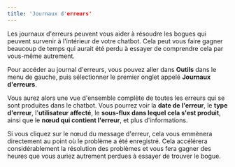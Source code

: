 ```yaml
---
title: 'Journaux d'erreurs'
---
```

Les journaux d'erreurs peuvent vous aider à résoudre les bogues qui peuvent survenir à l'intérieur de votre chatbot. Cela peut vous faire gagner beaucoup de temps qui aurait été perdu à essayer de comprendre cela par vous-même autrement.

Pour accéder au journal d'erreurs, vous pouvez aller dans **Outils** dans le menu de gauche, puis sélectionner le premier onglet appelé **Journaux d'erreurs**.

Vous aurez alors une vue d'ensemble complète de toutes les erreurs qui se sont produites dans le chatbot. Vous pourrez voir la **date de l'erreur**, le **type d'erreur**, l'**utilisateur affecté**, le **sous-flux dans lequel cela s'est produit**, ainsi que le **nœud qui contient l'erreur**, et plus d'informations.

Si vous cliquez sur le nœud du message d'erreur, cela vous emmènera directement au point où le problème a été enregistré. Cela accélérera considérablement la résolution des problèmes et vous fera gagner des heures que vous auriez autrement perdues à essayer de trouver le bogue.
